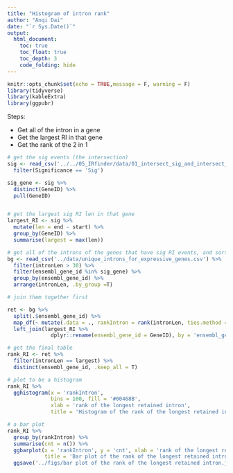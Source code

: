 ```yaml
---
title: "Histogram of intron rank"
author: "Anqi Dai"
date: "`r Sys.Date()`"
output:
  html_document:
    toc: true
    toc_float: true
    toc_depth: 3
    code_folding: hide
---
```


```r
knitr::opts_chunk$set(echo = TRUE,message = F, warning = F)
library(tidyverse)
library(kableExtra)
library(ggpubr)
```

Steps:

+ Get all of the intron in a gene
+ Get the largest RI in that gene
+ Get the rank of the 2 in 1


```r
# get the sig events (the intersection)
sig <- read_csv('../../05_IRfinder/data/01_intersect_sig_and_intersect_non_sig_locus.csv') %>%
  filter(Significance == 'Sig')

sig_gene <- sig %>%
  distinct(GeneID) %>%
  pull(GeneID)


# get the largest sig RI len in that gene
largest_RI <- sig %>%
  mutate(len = end - start) %>%
  group_by(GeneID) %>%
  summarise(largest = max(len))
```


```r
# get all of the introns of the genes that have sig RI events, and sort within each gene the intronLen in an ascending order
bg <- read_csv('../data/unique_introns_for_expressive_genes.csv') %>%
  filter(intronLen > 30) %>%
  filter(ensembl_gene_id %in% sig_gene) %>%
  group_by(ensembl_gene_id) %>%
  arrange(intronLen, .by_group =T)

# join them together first

ret <- bg %>%
  split(.$ensembl_gene_id) %>%
  map_df(~ mutate(.data = ., rankIntron = rank(intronLen, ties.method = 'first') )) %>%
  left_join(largest_RI %>%
              dplyr::rename(ensembl_gene_id = GeneID), by = 'ensembl_gene_id')

# get the final table
rank_RI <- ret %>%
  filter(intronLen == largest) %>%
  distinct(ensembl_gene_id, .keep_all = T)

```

```r
# plot to be a histogram
rank_RI %>%
  gghistogram(x = 'rankIntron', 
              bins = 100, fill = '#00468B', 
              xlab = 'rank of the longest retained intron',
              title = 'Histogram of the rank of the longest retained intron') 
```

```r
# a bar plot
rank_RI %>%
  group_by(rankIntron) %>%
  summarise(cnt = n()) %>%
  ggbarplot(x = 'rankIntron', y = 'cnt', xlab = 'rank of the longest retained intron',
            title = 'Bar plot of the rank of the longest retained intron') +
  ggsave('../figs/bar plot of the rank of the longest retained intron.jpg', width = 10, height = 6, dpi = 300)
```

